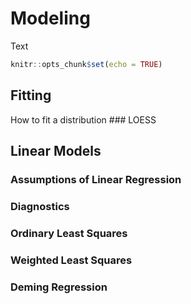 # Modeling {#model}
Text
```r
knitr::opts_chunk$set(echo = TRUE)
```

## Fitting
How to fit a distribution
### LOESS

## Linear Models

### Assumptions of Linear Regression

### Diagnostics

### Ordinary Least Squares

### Weighted Least Squares

### Deming Regression